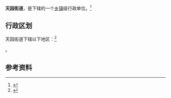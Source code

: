 {{中国乡级行政区
|景观照片文件名 = 
|景观照片描述 = 
|汉语拼音 = 
|其他语言 = 
|其他语言名称 = 
|旧称 = 
|地名出处 = 
|位置图文件名 = 
|位置图描述 = 
|自定义图片= 
|建置时间 = 
|政府驻地 = 
|毗邻 = 
|总面积 = 
|总人口 = 
|总人口年份 = 
|户籍人口 = 
|户籍人口年份 = 
|常住人口 = 
|常住人口年份 = 
|人口密度 = 
|GDP = 
|GDP年份 = 
|邮政编码 = 
|电话区号 = 20
|官方网站 = 
|网站名称 = 
|44/01/06/012/000}}

'''天园街道'''，是{{PRC admin/fullname|44/01/06/012/000|3}}下辖的一个[[乡镇|乡镇]]级行政单位。<ref>{{PRC admin/ref sgc|{{PRC admin/parent|44/01/06/012/000}}}}</ref>

== 行政区划 ==

天园街道下辖以下地区：<ref>{{PRC admin/ref sgc|44/01/06/012/000}}</ref>

{{PRC admin/children|44/01/06/012/000}}。

== 参考资料 ==

{{reflist}}

{{行政区划小作品}}
{{PRC admin/navcat|44/01/06/012/000}}